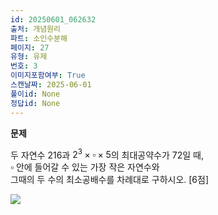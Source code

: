 ```yaml
---
id: 20250601_062632
출처: 개념원리
파트: 소인수분해
페이지: 27
유형: 유제
번호: 3
이미지포함여부: True
스캔날짜: 2025-06-01
풀이id: None
정답id: None
---
```


**문제**

두 자연수 216과 $2^3 \times \square \times 5$의 최대공약수가 72일 때,\
$\square$ 안에 들어갈 수 있는 가장 작은 자연수와\
그때의 두 수의 최소공배수를 차례대로 구하시오. \[6점\]

![](./개념원리_소인수분해_27_유제3.png)
